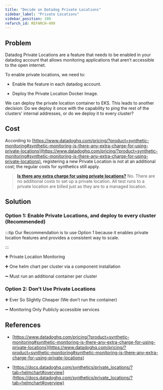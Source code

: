 ```yaml
---
title: "Decide on Datadog Private Locations"
sidebar_label: "Private Locations"
sidebar_position: 100
refarch_id: REFARCH-499
---
```


## Problem

Datadog Private Locations are a feature that needs to be enabled in your datadog account that allows monitoring applications that aren’t accessible to the open internet.

To enable private locations, we need to:

- Enable the feature in each datadog account.

- Deploy the Private Location Docker Image.

We can deploy the private location container to EKS. This leads to another decision: Do we deploy it once with the capability to ping the rest of the clusters' internal addresses, or do we deploy it to every cluster?

## Cost

According to [https://www.datadoghq.com/pricing/?product=synthetic-monitoring#synthetic-monitoring-is-there-any-extra-charge-for-using-private-locations](https://www.datadoghq.com/pricing/?product=synthetic-monitoring#synthetic-monitoring-is-there-any-extra-charge-for-using-private-locations), registering a new Private Location is not at an additional cost; the regular costs for synthetics still apply.

> [**Is there any extra charge for using private locations?**](https://www.datadoghq.com/pricing/?product=synthetic-monitoring#synthetic-monitoring-is-there-any-extra-charge-for-using-private-locations)
> No. There are no additional costs to set up a private location. All test runs to a private location are billed just as they are to a managed location.

## Solution

### Option 1: Enable Private Locations, and deploy to every cluster  (Recommended)

:::tip
Our Recommendation is to use Option 1 because it enables private location features and provides a consistent way to scale.

:::

:heavy_plus_sign: Private Location Monitoring

:heavy_plus_sign: One helm chart per cluster via a component installation

:heavy_minus_sign: Must run an additional container per cluster

### Option 2: Don’t Use Private Locations

:heavy_plus_sign: Ever So Slightly Cheaper (We don’t run the container)

:heavy_minus_sign: Monitoring Only Publicly accessible services

## References

- [https://www.datadoghq.com/pricing/?product=synthetic-monitoring#synthetic-monitoring-is-there-any-extra-charge-for-using-private-locations](https://www.datadoghq.com/pricing/?product=synthetic-monitoring#synthetic-monitoring-is-there-any-extra-charge-for-using-private-locations)

- [https://docs.datadoghq.com/synthetics/private_locations/?tab=helmchart#overview](https://docs.datadoghq.com/synthetics/private_locations/?tab=helmchart#overview)



